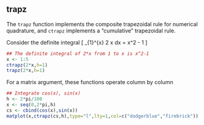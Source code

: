 ## trapz 

The `trapz` function implements the composite trapezoidal rule for
numerical quadrature, and `ctrapz` implements a "cumulative"
trapezoidal rule. 

Consider the definite integral
\[
\int_{1}^{x} 2 x dx = x^2 - 1 
\]

```r
## The definite integral of 2*x from 1 to x is x^2-1
x <- 1:5
ctrapz(2*x,h=1)
trapz(2*x,h=1)
```

For a matrix argument, these functions operate column by column
```r
## Integrate cos(x), sin(x)
h <- 2*pi/100
x <- seq(0,2*pi,h)
cs <- cbind(cos(x),sin(x))
matplot(x,ctrapz(cs,h),type="l",lty=1,col=c("dodgerblue","firebrick")) 
```
